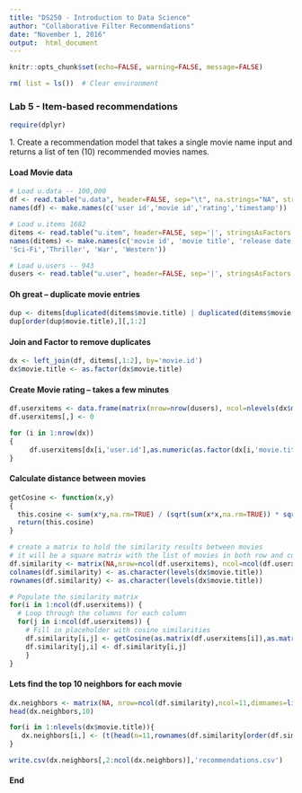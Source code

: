---
title: "DS250 - Introduction to Data Science"
author: "Collaborative Filter Recommendations"
date: "November 1, 2016"
output:  html_document
---
```{r global_options, include=FALSE}
knitr::opts_chunk$set(echo=FALSE, warning=FALSE, message=FALSE)
```
```{r}
rm( list = ls())  # Clear environment
```

### Lab 5 - Item-based recommendations

```{r}
require(dplyr)
```
1\. Create a recommendation model that takes a single movie name input and returns a list of ten (10) recommended movies names.

#### Load Movie data

```{r data_load, warning=FALSE, error=FALSE, echo=FALSE}
# Load u.data -- 100,000
df <- read.table("u.data", header=FALSE, sep="\t", na.strings="NA", stringsAsFactors = FALSE )
names(df) <- make.names(c('user id','movie id','rating','timestamp'))

# Load u.items 1682
ditems <- read.table("u.item", header=FALSE, sep='|', stringsAsFactors = FALSE,quote='')
names(ditems) <- make.names(c('movie id', 'movie title', 'release date','video release date','IMDb URL', 'unknown','Action', 'Adventure', 'Animation','Children\'s', 'Comedy', 'Crime','Documentary', 'Drama', 'Fantasy','Film-Noir', 'Horror', 'Musical', 'Mystery','Romance',
'Sci-Fi','Thriller', 'War', 'Western'))

# Load u.users -- 943
dusers <- read.table("u.user", header=FALSE, sep='|', stringsAsFactors = FALSE, quote='')
```

#### Oh great -- duplicate movie entries

```{r list_dups, warning=FALSE, error=FALSE, echo=TRUE}
dup <- ditems[duplicated(ditems$movie.title) | duplicated(ditems$movie.title,fromLast = TRUE),]
dup[order(dup$movie.title),][,1:2]
```

#### Join and Factor to remove duplicates

```{r remove_dups, warning=FALSE, error=FALSE, echo=TRUE}
dx <- left_join(df, ditems[,1:2], by='movie.id')
dx$movie.title <- as.factor(dx$movie.title)
```

#### Create Movie rating -- takes a few minutes

```{r movie_ratings, warning=FALSE, error=FALSE, echo=TRUE}
df.userxitems <- data.frame(matrix(nrow=nrow(dusers), ncol=nlevels(dx$movie.title)))
df.userxitems[,] <- 0

for (i in 1:nrow(dx)) 
{
     df.userxitems[dx[i,'user.id'],as.numeric(as.factor(dx[i,'movie.title']))] <- (dx[i,'rating'] - 3)/2
}
```

#### Calculate distance between movies

```{r calc_distance, warning=FALSE, error=FALSE, echo=FALSE}
getCosine <- function(x,y)
{
  this.cosine <- sum(x*y,na.rm=TRUE) / (sqrt(sum(x*x,na.rm=TRUE)) * sqrt(sum(y*y,na.rm=TRUE)))
  return(this.cosine)
}

# create a matrix to hold the similarity results between movies
# it will be a square matrix with the list of movies in both row and column
df.similarity <- matrix(NA,nrow=ncol(df.userxitems), ncol=ncol(df.userxitems))
colnames(df.similarity) <- as.character(levels(dx$movie.title))
rownames(df.similarity) <- as.character(levels(dx$movie.title))
```

```{r similar_matrix, warning=FALSE, error=FALSE, echo=FALSE}
# Populate the similarity matrix
for(i in 1:ncol(df.userxitems)) {
  # Loop through the columns for each column
  for(j in i:ncol(df.userxitems)) {
    # Fill in placeholder with cosine similarities
    df.similarity[i,j] <- getCosine(as.matrix(df.userxitems[i]),as.matrix(df.userxitems[j]))
    df.similarity[j,i] <- df.similarity[i,j]
    }
}
```

#### Lets find the top 10 neighbors for each movie

```{r view_top, warning=FALSE, error=FALSE, echo=FALSE}
dx.neighbors <- matrix(NA, nrow=ncol(df.similarity),ncol=11,dimnames=list(colnames(df.similarity)))
head(dx.neighbors,10)
```

```{r neighbors, warning=FALSE, error=FALSE, echo=TRUE}
for(i in 1:nlevels(dx$movie.title)){
   dx.neighbors[i,] <- (t(head(n=11,rownames(df.similarity[order(df.similarity[,i],decreasing=TRUE),]))))
}
```

```{r write_results, warning=FALSE, error=FALSE, echo=FALSE}
write.csv(dx.neighbors[,2:ncol(dx.neighbors)],'recommendations.csv')
```

#### **End**
